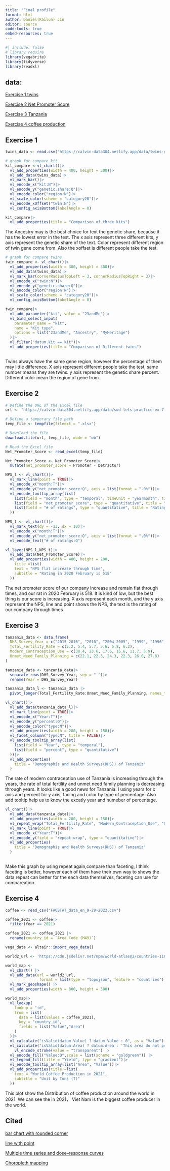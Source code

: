 ```yaml
---
title: "Final profile"
format: html
author: Daniel(Kailun) Jin
editor: source
code-tools: true
embed-resources: true
---
```


```r
#| include: false
# library require
library(vegabrite)
library(tidyverse)
library(readxl)
```

## data:

[Exercise 1 twins](https://calvin-data304.netlify.app/data/twins-genetics-long.csv)

[Exercise 2 Net Promoter Score](https://calvin-data304.netlify.app/data/swd-lets-practice-ex-7-06.xlsx)

[Exercise 3 Tanzania](https://dhsprogram.com/Countries/Country-Main.cfm?ctry_id=39&c=Tanzania&Country=Tanzania&cn=&r=1)

[Exercise 4 coffee production](https://www.fao.org/faostat/en/#data/QCL)

## Exercise 1

```r
twins_data <- read.csv("https://calvin-data304.netlify.app/data/twins-genetics-long.csv")
```

```r
# graph for compare kit
kit_compare <-vl_chart()|>
  vl_add_properties(width = 400, height = 300)|>
  vl_add_data(twins_data)|>
  vl_mark_bar()|>
  vl_encode_x("kit:N")|>
  vl_encode_y("genetic.share:Q")|>
  vl_encode_color("region:N")|>
  vl_scale_color(scheme = "category20")|>
  vl_encode_xOffset("twin:N")|>
  vl_config_axisBottom(labelAngle = 0)

kit_compare|>
  vl_add_properties(title = "Comparison of three kits")
```

The Ancestry may is the best choice for text the genetic share, because it has the lowest error in the test. The x axis represent three different kits, y axis represent the genetic share of the text. Color represent different region of twin gene come from. Also the xoffset is different people take the test.

```r
# graph for compare twins
twin_compare <- vl_chart()|>
  vl_add_properties(width = 300, height = 300)|>
  vl_add_data(twins_data)|>
  vl_mark_bar(cornerRadiusTopLeft = 3, cornerRadiusTopRight = 3)|>
  vl_encode_x("twin:N")|>
  vl_encode_y("genetic.share:Q")|>
  vl_encode_color("region:N")|>
  vl_scale_color(scheme = "category20")|>
  vl_config_axisBottom(labelAngle = 0)

twin_compare|>
  vl_add_parameter("kit", value = "23andMe")|>
  vl_bind_select_input(
    parameter_name = "kit",
    name = "Kit type",
    options = list("23andMe", "Ancestry", "MyHeritage")
  )|>
  vl_filter("datum.kit == kit")|>
  vl_add_properties(title = "Comparison of Different twins")
  
```

Twins always have the same gene region, however the percentage of them may little difference. X axis represent different people take the test, same number means they are twins. y axis represent the genetic share percent. Different color mean the region of gene from.

## Exercise 2

```r
# Define the URL of the Excel file
url <- "https://calvin-data304.netlify.app/data/swd-lets-practice-ex-7-06.xlsx"

# Define a temporary file path
temp_file <- tempfile(fileext = ".xlsx")

# Download the file
download.file(url, temp_file, mode = "wb")

# Read the Excel file
Net_Promoter_Score <- read_excel(temp_file)

```

```r
Net_Promoter_Score <- Net_Promoter_Score|>
  mutate(net_promoter_score = Promoter - Detractor)
```

```r
NPS_l <- vl_chart()|>
  vl_mark_line(point = TRUE)|>
  vl_encode_x("month:T")|>
  vl_encode_y("net_promoter_score:Q", axis = list(format = ".0%"))|>
  vl_encode_tooltip_array(list(
    list(field = "month", type = "temporal", timeUnit = "yearmonth", title = "Month"),  
    list(field = "net_promoter_score", type = "quantitative", title = "NPS", format = ".0%"),
    list(field = "# of ratings", type = "quantitative", title = "Ratings")
  ))

NPS_t <- vl_chart()|>
  vl_mark_text(dy = -13, dx = 10)|>
  vl_encode_x("month:T")|>
  vl_encode_y("net_promoter_score:Q", axis = list(format = ".0%"))|>
  vl_encode_text("# of ratings:Q")

vl_layer(NPS_l,NPS_t)|>
  vl_add_data(Net_Promoter_Score)|>
  vl_add_properties(width = 400, height = 200,
    title =list(
    text = "NPS flat increase through time",
    subtitle = "Rating in 2020 February is 518"
  ))
```

The net promoter score of our company increase and remain flat through times, and our rat in 2020 February is 518. It is kind of low, but the best thing is our score is increasing. X axis represent each month, and the y axis represent the NPS, line and point shows the NPS, the text is the rating of our company through times

## Exercise 3

```r
tanzania_data <- data.frame(
  DHS_Survey_Year = c("2015-2016", "2010", "2004-2005", "1999", "1996", "1991-1992"),
  Total_Fertility_Rate = c(5.2, 5.4, 5.7, 5.6, 5.8, 6.2),
  Modern_Contraception_Use = c(38.4, 23.6, 17.6, 15.6, 11.7, 5.9),
  Unmet_Need_Family_Planning = c(22.1, 22.3, 24.3, 22.3, 26.0, 27.8)
)
```

```r
tanzania_data <- tanzania_data|>
  separate_rows(DHS_Survey_Year, sep = "-")|>
  rename(Year = DHS_Survey_Year)

tanzania_data_l <- tanzania_data |>
  pivot_longer(Total_Fertility_Rate:Unmet_Need_Family_Planning, names_to = "type", values_to = "percent")
```

```r
vl_chart()|>
  vl_add_data(tanzania_data_l)|>
  vl_mark_line(point = TRUE)|>
  vl_encode_x("Year:T")|>
  vl_encode_y("percent:Q")|>
  vl_encode_color("type:N")|>
  vl_add_properties(width = 200, height = 150)|>
  vl_facet_column("type:N", title = FALSE)|>
  vl_encode_tooltip_array(list(
    list(field = "Year", type = "temporal"),
    list(field = "percent", type = "quantitative")
  ))|>
  vl_add_properties(
    title = "Demographis and Health Surveys(DHS)) of Tanzaniz"
  )
```

The rate of modern contraception use of Tanzania is increasing through the years, the rate of total fertility and unmet need family planning is decreasing through years. It looks like a good news for Tanzania. I using years for x axis and percent for y axis, facing and color by type of percentage. Also add tooltip help us to know the excatly year and numeber of percentage.

```r

vl_chart()|>
  vl_add_data(tanzania_data)|>
  vl_add_properties(width = 200, height = 150)|>
  vl_repeat_wrap("Total_Fertility_Rate", "Modern_Contraception_Use", "Unmet_Need_Family_Planning")|>
  vl_mark_line(point = TRUE)|>
  vl_encode_x("Year:T")|>
  vl_encode_y(field = "repeat:wrap", type = "quantitative")|>
  vl_add_properties(
    title = "Demographis and Health Surveys(DHS)) of Tanzaniz"
  )
  
```
Make this graph by using repeat again,compare than faceting, I think faceting is better, however each of them have their own way to shows the data repeat can better for the each data themselves, faceting can use for compareation.


## Exercise 4
```r
coffee <- read_csv("FAOSTAT_data_en_9-29-2023.csv")
```
```r
coffee_2021 <- coffee|>
  filter(Year == 2021)
```

```r
coffee_2021 <- coffee_2021 |>
  rename(country_id = `Area Code (M49)`)
```

```r
vega_data <- altair::import_vega_data()
```

```r
world2_url <- 'https://cdn.jsdelivr.net/npm/world-atlas@2/countries-110m.json'

world_map <-
  vl_chart() |>
  vl_add_data(url = world2_url, 
               format = list(type = "topojson", feature = "countries")) |>
  vl_mark_geoshape() |>
  vl_add_properties(width = 800, height = 300)  
```


```r
world_map|>
  vl_lookup(
    lookup = "id",
    from = list(
      data = list(values = coffee_2021),
      key = "country_id",
      fields = list("Value","Area")
    )
  )|>
  vl_calculate("isValid(datum.Value) ? datum.Value : 0", as = "Value") |>
  vl_calculate("isValid(datum.Area) ? datum.Area : 'This area do not produce coffee'", as = "Area") |>
    vl_encode_stroke(value = "transparent") |>
  vl_encode_fill("Value:Q",scale = list(scheme = "goldgreen")) |>
  vl_legend_fill(title = "Yield", type = "gradient")|>
  vl_encode_tooltip_array(list("Area", "Value"))|>
  vl_add_properties(title =list(
    text = "World Coffee Production in 2021",
    subtitle = "Unit by Tons (T)"
  ))
```

This plot show the Distribution of coffee production around the world in 2021. We can see the in 2021， Viet Nam is the biggest coffee producer in the world. 
 
## Cited

[bar chart with rounded corner](https://vega.github.io/vega-lite/examples/stacked_bar_count_corner_radius_mark.html)

[line with point](https://vega.github.io/vega-lite/examples/line_overlay.html)

[Multiple time series and dose–response curves](https://clauswilke.com/dataviz/time-series.html)

[Choropleth mapping](https://clauswilke.com/dataviz/geospatial-data.html#choropleth-mapping)
